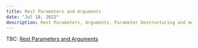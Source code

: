 ```yaml
---
title: Rest Parameters and Arguments
date: "Jul 18, 2022"
description: Rest Parameters, Arguments, Parameter Destructuring and more...
---
```


TBC: [Rest Parameters and Arguments](https://www.typescriptlang.org/docs/handbook/2/functions.html#rest-parameters-and-arguments)